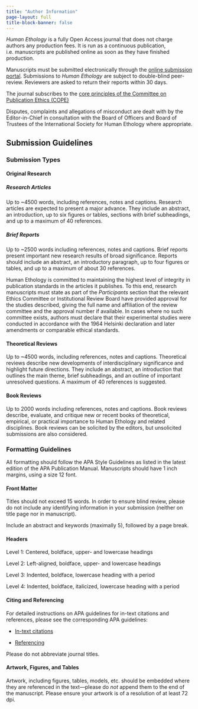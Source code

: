 ```yaml
---
title: "Author Information"
page-layout: full
title-block-banner: false
---
```


*Human Ethology* is a fully Open Access journal that does not charge authors any production fees. It is run as a continuous publication, i.e. manuscripts are published online as soon as they have finished production.

Manuscripts must be submitted electronically through the [online submission portal](https://mc04.manuscriptcentral.com/ethologybulletin). Submissions to *Human Ethology* are subject to double-blind peer-review. Reviewers are asked to return their reports within 30 days.

The journal subscribes to the [core principles of the Committee on Publication Ethics (COPE)](https://publicationethics.org/files/editable-bean/COPE_Core_Practices_0.pdf)

Disputes, complaints and allegations of misconduct are dealt with by the Editor-in-Chief in consultation with the Board of Officers and Board of Trustees of the International Society for Human Ethology where appropriate.

## Submission Guidelines
### Submission Types

#### Original Research
##### Research Articles
Up to ~4500 words, including references, notes and captions. Research articles are expected to present a major advance. They include an abstract, an introduction, up to six figures or tables, sections with brief subheadings, and up to a maximum of 40 references.

##### Brief Reports
Up to ~2500 words including references, notes and captions. Brief reports present important new research results of broad significance. Reports should include an abstract, an introductory paragraph, up to four figures or tables, and up to a maximum of about 30 references.

Human Ethology is committed to maintaining the highest level of integrity in publication standards in the articles it publishes. To this end, research manuscripts must state as part of the *Participants* section that the relevant Ethics Committee or Institutional Review Board have provided approval for the studies described, giving the full name and affiliation of the review committee and the approval number if available. In cases where no such committee exists, authors must declare that their experimental studies were conducted in accordance with the 1964 Helsinki declaration and later amendments or comparable ethical standards.

#### Theoretical Reviews
Up to ~4500 words, including references, notes and captions. Theoretical reviews describe new developments of interdisciplinary significance and highlight future directions. They include an abstract, an introduction that outlines the main theme, brief subheadings, and an outline of important unresolved questions. A maximum of 40 references is suggested.

#### Book Reviews
Up to 2000 words including references, notes and captions. Book reviews describe, evaluate, and critique new or recent books of theoretical, empirical, or practical importance to Human Ethology and related disciplines. Book reviews can be solicited by the editors, but unsolicited submissions are also considered.

### Formatting Guidelines
All formatting should follow the APA Style Guidelines as listed in the latest edition of the APA Publication Manual. Manuscripts should have 1 inch margins, using a size 12 font.

#### Front Matter
Titles should not exceed 15 words. In order to ensure blind review, please do not include any identifying information in your submission (neither on title page nor in manuscript).

Include an abstract and keywords (maximally 5), followed by a page break.

#### Headers
Level 1: Centered, boldface, upper- and lowercase headings

Level 2: Left-aligned, boldface, upper- and lowercase headings

Level 3: Indented, boldface, lowercase heading with a period

Level 4: Indented, boldface, italicized, lowercase heading with a period

#### Citing and Referencing
For detailed instructions on APA guidelines for in-text citations and references, please see the corresponding APA guidelines:

- [In-text citations](https://apastyle.apa.org/style-grammar-guidelines/citations)

- [Referencing](https://apastyle.apa.org/style-grammar-guidelines/references)

Please do not abbreviate journal titles.

####  Artwork, Figures, and Tables
Artwork, including figures, tables, models, etc. should be embedded where they are referenced in the text—please do *not* append them to the end of the manuscript. Please ensure your artwork is of a resolution of at least 72 dpi.
